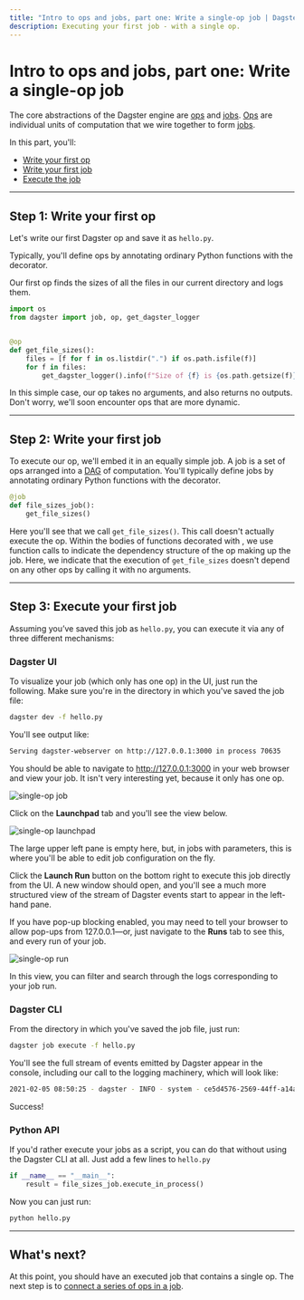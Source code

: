 ```yaml
---
title: "Intro to ops and jobs, part one: Write a single-op job | Dagster Docs"
description: Executing your first job - with a single op.
---
```


# Intro to ops and jobs, part one: Write a single-op job

<CodeReferenceLink filePath="examples/docs_snippets/docs_snippets/intro_tutorial/basics/single_op_job/" />

The core abstractions of the Dagster engine are [ops](/concepts/ops-jobs-graphs/ops) and [jobs](/concepts/ops-jobs-graphs/jobs). [Ops](/concepts/ops-jobs-graphs/ops) are individual units of computation that we wire together to form [jobs](/concepts/ops-jobs-graphs/jobs).

In this part, you'll:

- [Write your first op](#step-1-write-your-first-op)
- [Write your first job](#step-2-write-your-first-job)
- [Execute the job](#step-3-execute-your-first-job)

---

## Step 1: Write your first op

Let's write our first Dagster op and save it as `hello.py`.

Typically, you'll define ops by annotating ordinary Python functions with the <PyObject module="dagster" object="op" displayText="@op" /> decorator.

Our first op finds the sizes of all the files in our current directory and logs them.

```python file=/intro_tutorial/basics/single_op_job/hello.py startafter=start_op_marker endbefore=end_op_marker
import os
from dagster import job, op, get_dagster_logger


@op
def get_file_sizes():
    files = [f for f in os.listdir(".") if os.path.isfile(f)]
    for f in files:
        get_dagster_logger().info(f"Size of {f} is {os.path.getsize(f)}")
```

In this simple case, our op takes no arguments, and also returns no outputs. Don't worry, we'll soon encounter ops that are more dynamic.

---

## Step 2: Write your first job

To execute our op, we'll embed it in an equally simple job. A job is a set of ops arranged into a [DAG](https://en.wikipedia.org/wiki/Directed_acyclic_graph) of computation. You'll typically define jobs by annotating ordinary Python functions with the <PyObject
module="dagster" object="job" displayText="@job" /> decorator.

```python file=/intro_tutorial/basics/single_op_job/hello.py startafter=start_job_marker endbefore=end_job_marker
@job
def file_sizes_job():
    get_file_sizes()
```

Here you'll see that we call `get_file_sizes()`. This call doesn't actually execute the op. Within the bodies of functions decorated with <PyObject module="dagster" object="job"
displayText="@job" />, we use function calls to indicate the dependency structure of the op making up the job. Here, we indicate that the execution of `get_file_sizes` doesn't depend on any other ops by calling it with no arguments.

---

## Step 3: Execute your first job

Assuming you’ve saved this job as `hello.py`, you can execute it via any of three different mechanisms:

<TabGroup>
    <TabItem name="Dagster UI">

### Dagster UI

To visualize your job (which only has one op) in the UI, just run the following. Make sure you're in the directory in which you've saved the job file:

```bash
dagster dev -f hello.py
```

You'll see output like:

```bash
Serving dagster-webserver on http://127.0.0.1:3000 in process 70635
```

You should be able to navigate to <http://127.0.0.1:3000> in your web browser and view your job. It isn't very interesting yet, because it only has one op.

<!-- ![single-op job](/images/tutorial/single-op-job.png) -->

<Image
alt="single-op job"
src="/images/tutorial/single-op-job.png"
width={3574}
height={1962}
/>

Click on the **Launchpad** tab and you'll see the view below.

<!-- ![single-op launchpad](/images/tutorial/single-op-launchpad.png) -->

<Image
alt="single-op launchpad"
src="/images/tutorial/single-op-launchpad.png"
width={3574}
height={1962}
/>

The large upper left pane is empty here, but, in jobs with parameters, this is where you'll be able to edit job configuration on the fly.

Click the **Launch Run** button on the bottom right to execute this job directly from the UI. A new window should open, and you'll see a much more structured view of the stream of Dagster events start to appear in the left-hand pane.

If you have pop-up blocking enabled, you may need to tell your browser to allow pop-ups from 127.0.0.1—or, just navigate to the **Runs** tab to see this, and every run of your job.

<!-- ![single-op run](/images/tutorial/single-op-run.png) -->

<Image
alt="single-op run"
src="/images/tutorial/single-op-run.png"
width={3574}
height={1962}
/>

In this view, you can filter and search through the logs corresponding to your job run.

</TabItem>
<TabItem name="Dagster CLI">

### Dagster CLI

From the directory in which you've saved the job file, just run:

```bash
dagster job execute -f hello.py
```

You'll see the full stream of events emitted by Dagster appear in the console, including our call to the logging machinery, which will look like:

```bash
2021-02-05 08:50:25 - dagster - INFO - system - ce5d4576-2569-44ff-a14a-51010eea5329 - hello - ...
```

Success!

</TabItem>
<TabItem name="Python API">

### Python API

If you'd rather execute your jobs as a script, you can do that without using the Dagster CLI at all. Just add a few lines to `hello.py`

```python file=/intro_tutorial/basics/single_op_job/hello.py startafter=start_execute_marker endbefore=end_execute_marker
if __name__ == "__main__":
    result = file_sizes_job.execute_in_process()
```

Now you can just run:

```bash
python hello.py
```

</TabItem>
</TabGroup>

---

## What's next?

At this point, you should have an executed job that contains a single op. The next step is to [connect a series of ops in a job](/guides/dagster/intro-to-ops-jobs/connecting-ops).
